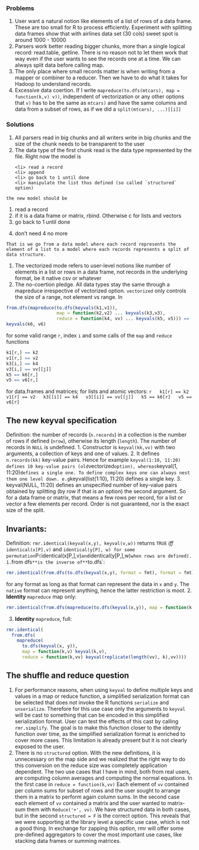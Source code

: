 ### Problems
  1. User want a natural notion like elements of a list of rows of a data frame. These are too small for R to process efficiently. Experiment with splitting data frames show that with airlines data set (30 cols) sweet spot is around 1000 - 10000
  1. Parsers work better reading bigger chunks, more than a single logical record: read.table, getline. There is no reason not to let them work that way even if the user wants to see the records one at a time. We can always split data before calling map.
  1. The only place where small records matter is when writing from a mapper or combiner to a reducer. Then we have to do what it takes for Hadoop to understand records.
  1. Excessive data coertion. If I write `mapreduce(to.dfs(mtcars), map = function(k,v) v))`, independent of vectorization or any other options that `v)` has to be the same as `mtcars)` and have the same columns and data from a subset of rows, as if we did a `split(mtcars), ...)[[i]]` 
 

### Solutions
  1. All parsers read in big chunks and all writers write in big chunks and the size of the chunk needs to be transparent to the user
  1. The data type of the first chunk read is the data type represented by the file. Right now the model is 
  <ol>
  
    <li> read a record
    <li> append
    <li> go back to 1 until done
    <li> manipulate the list thus defined (so called `structured` option)
    
  </ol>
  
    the new model should be
  
  <ol>  
  
    <li> read a record
    <li> if it is a data frame or matrix, rbind. Otherwise c for lists and vectors
    <li> go back to 1 until done
    <li> don't need 4 no more
  
  </ol>
  
    That is we go from a data model where each record represents the element of a list to a model where each records represents a split of data structure.
    
  1. The vectorized mode refers to user-level notions like number of elements in a list or rows in a data frame, not records in the underlying format, be it native csv or whatever
  1. The no-coertion pledge. All data types stay the same through a mapreduce irrespective of vectorized option. `vectorized` only controls the size of a range, not element vs range. In
  
  ```r
  from.dfs(mapreduce(to.dfs(keyvals(k1,v1)), 
                     map = function(k2,v2) ... keyvals(k3,v3), 
                     reduce = function(k4, vv) ... keyvals(k5, v5))) == 
  keyvals(k6, v6)
  ```
  for some valid range `r`, index `i` and some calls of the `map` and `reduce` functions
  
  ```r
  k1[r,] == k2
  v1[r,] == v2
  k3[i,] == k4 
  v3[i,] == vv[[j]] 
  k5 == k6[r,]
  v5 == v6[r,]
  ```
  for data.frames and matrices; for lists and atomic vectors:
  ```r
  k1[r] == k2
  v1[r] == v2
  k3[[i]] == k4
  v3[[i]] == vv[[j]]
  k5 == k6[r]
  v5 == v6[r]
  ```
  
## The new keyval specification
  
  Definition: the number of records (`n.records`) in a collection is the number of rows if defined (`nrow`), otherwise its length (`length`). The number of records in `NULL` is undefined.
  1. Constructor is `keyval(kk,vv)` with two arguments, a collection of keys and one of values. 
  2. It defines `n.records(kk)` key-value pairs. Hence for example `keyval(1:10, 11:20) defines 10 key-value pairs (old `vectorized` option), whereas `keyval(1, 11:20)` defines a single one. To define complex keys one can always nest them one level down. e.g `keyval(list(1:10), 11:20) defines a single key.
  3. keyval(NULL, 11:20) defines an unspecified number of key-value pairs obtained by splitting (by row if that is an option) the second argument. So for a data frame or matrix, that means a few rows per record, for a list or vector a few elements per record. Order is not guaranteed, nor is the exact size of the split.
  
  
## Invariants:
Definition: `rmr.identical(keyval(x,y), keyval(v,w))` returns `TRUE` *iff* `identical(x[P],v)` and `identical(y[P], w) for some permutation `P` (`identical(x[P,],v)` and `identical(y[P,],w)` when rows are defined).
  1. `from dfs` **is the inverse of** `to.dfs`: 
  
  ```r
  rmr.identical(from.dfs(to.dfs(keyval(x,y), format = fmt), format = fmt), keyval(x,y))
  ``` 
  
  for any format as long as that format can represent the data in `x` and `y`. The `native` format can represent anything, hence the latter restriction is moot.
  2. **Identity** `mapreduce` map only:
  
  ```r
  rmr.identical(from.dfs(mapreduce(to.dfs(keyval(x,y)), map = function(k,v) keyval(k,v))))
  ```
  
  3. **Identity** `mapreduce`, full:
  
  ```r
  rmr.identical(
    from.dfs(
      mapreduce(
        to.dfs(keyval(x, y)), 
        map = function(k,v) keyval(k,v), 
        reduce = function(k,vv) keyval(replicate(length(vv), k),vv))))
  ```
  
## The shuffle and reduce question
  1. For performance reasons, when using `keyval` to define multiple keys and values in a map or reduce function, a simplified serialization format can be selected that does not invoke  the R functions `serialize` and `unserialize`. Therefore for this use case only the arguments to `keyval` will be cast to something that can be encoded in this simplified serialization format. User can test the effects of this cast by calling `rmr.simplify`. The goal is to make this function closer to the identity function over time, as the simplified serialization format is enriched to cover more cases. This limitation is already present but it is not clearly exposed to the user. 
  2. There is no `structured` option. With the new definitions, it is unnecessary on the map side and we realized that the right way to do this conversion on the reduce size was completely application dependent. The two use cases that I have in mind, both from real users, are computing column averages and computing the normal equations. In the first case in `reduce = function(k,vv)` Each element of `vv` contained per column sums for subset of rows and the user sought to arrange them in a matrix to perform again column sums. In the second case each element of `vv` contained a matrix and the user wanted to matrix-sum them with `Reduce('+', vv)`. We have structured data in both cases, but in the second `structured = F` is the correct option. This reveals that we were supporting at the library level a specific use case, which is not a good thing. In exchange for zapping this option, rmr will offer some pre-defined aggregators to cover the most important use cases, like stacking data frames or summing matrices.